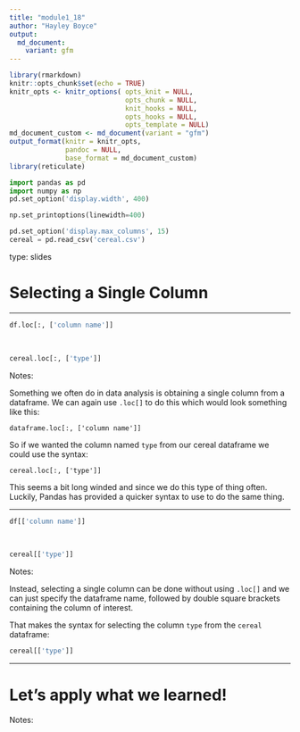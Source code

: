 ```yaml
---
title: "module1_18"
author: "Hayley Boyce"
output: 
  md_document:
    variant: gfm
---
```



```r
library(rmarkdown)
knitr::opts_chunk$set(echo = TRUE)
knitr_opts <- knitr_options( opts_knit = NULL,
                             opts_chunk = NULL,
                             knit_hooks = NULL,
                             opts_hooks = NULL,
                             opts_template = NULL)
md_document_custom <- md_document(variant = "gfm")
output_format(knitr = knitr_opts,
              pandoc = NULL,
              base_format = md_document_custom)
library(reticulate)
```


```python
import pandas as pd
import numpy as np
pd.set_option('display.width', 400)

np.set_printoptions(linewidth=400)

pd.set_option('display.max_columns', 15)
cereal = pd.read_csv('cereal.csv')
```


type: slides


# Selecting a Single Column

---

```python
df.loc[:, ['column name']]
```
<br>

```python
cereal.loc[:, ['type']]
```

Notes: 

Something we often do in data analysis is obtaining a single column from a dataframe.
We can again use `.loc[]` to do this which would look something like this:

`dataframe.loc[:, ['column name']]` 

So if we wanted the column named `type` from our cereal dataframe we could use the syntax: 

`cereal.loc[:, ['type']]` 

This seems a bit long winded and since we do this type of thing often. Luckily, Pandas has provided a quicker syntax to use to do the same thing. 

---

``` Python
df[['column name']]
```

<br>


```python
cereal[['type']]
```

Notes:

Instead, selecting a single column can be done without using `.loc[]` and we can just specify the dataframe name, followed by double square brackets containing the column of interest.

That makes the syntax for selecting the column `type` from the `cereal` dataframe: 

```python
cereal[['type']]
```

---

# Let’s apply what we learned!

Notes: <br>